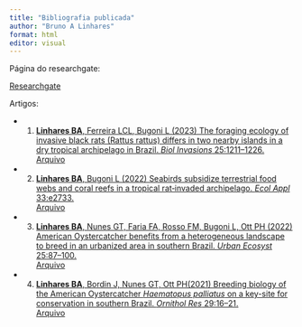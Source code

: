 ```yaml
---
title: "Bibliografia publicada"
author: "Bruno A Linhares"
format: html
editor: visual
---
```


Página do researchgate:

[Researchgate](https://www.researchgate.net/profile/Bruno-Linhares-3)

Artigos: 

* 1. [**Linhares BA**, Ferreira LCL, Bugoni L (2023) The foraging ecology of invasive black rats (Rattus rattus) differs in two nearby islands in a dry tropical archipelago in Brazil. *Biol Invasions* 25:1211–1226.](https://link.springer.com/article/10.1007/s10530-022-02975-4)               
        [Arquivo](Linhares2023_BiolInv.pdf)   

* 2. [**Linhares BA**, Bugoni L (2022) Seabirds subsidize terrestrial food webs and coral reefs in a tropical rat‐invaded archipelago. *Ecol Appl* 33:e2733.](https://esajournals.onlinelibrary.wiley.com/doi/abs/10.1002/eap.2733)               
        [Arquivo](Linhares&Bugoni2022_EcolAppl.pdf)   

* 3. [**Linhares BA**, Nunes GT, Faria FA, Rosso FM, Bugoni L, Ott PH (2022) American Oystercatcher benefits from a heterogeneous landscape to breed in an urbanized area in southern Brazil. *Urban Ecosyst* 25:87–100.](https://doi.org/10.1007/s11252-021-01123-5)              
        [Arquivo](Linhares2022_UrbEcosyst.pdf) 

* 4. [**Linhares BA**, Bordin J, Nunes GT, Ott PH(2021) Breeding biology of the American Oystercatcher *Haematopus palliatus* on a key-site for conservation in southern Brazil. *Ornithol Res* 29:16–21.](https://doi.org/10.1007/s43388-021-00042-5)               
        [Arquivo](Linhares2021_OrniRes.pdf)